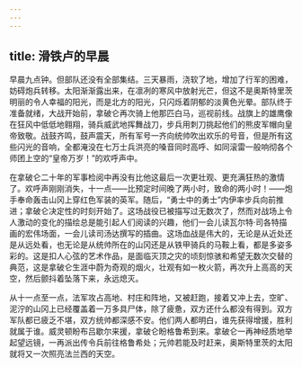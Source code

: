 ```yaml
---
---
---
```

title: 滑铁卢的早晨
---




早晨九点钟。但部队还没有全部集结。三天暴雨，浇软了地，增加了行军的困难，妨碍炮兵转移。太阳渐渐露出来，在凛冽的寒风中放射光芒，但这不是奥斯特里茨明丽的令人幸福的阳光，而是北方的阳光，只闪烁着阴郁的淡黄色光晕。部队终于准备就绪，大战开始前，拿破仑再次骑上他那匹白马，巡视前线。战旗上的雄鹰像在狂风中低低地翱翔，骑兵威武地挥舞战刀，步兵用刺刀挑起他们的熊皮军帽向皇帝致敬。战鼓齐鸣，鼓声震天，所有军号一齐向统帅吹出欢乐的号音，但是所有这些闪光的音响，全都淹没在七万士兵洪亮的嗓音同时高呼、如同滚雷一般响彻各个师团上空的“皇帝万岁！”的欢呼声中。

在拿破仑二十年的军事检阅中再没有比他这最后一次更壮观、更充满狂热的激情了。欢呼声刚刚消失，十一点——比预定时间晚了两小时，致命的两小时！——炮手奉命轰击山冈上穿红色军装的英军。随后，“勇士中的勇士”内伊率步兵向前推进；拿破仑决定性的时刻开始了。这场战役已被描写过无数次了，然而对战场上令人激动的变化的描绘总是能引起人们阅读的兴趣，他们一会儿读瓦尔特·司各特描画的宏伟场面，一会儿读司汤达撰写的插曲。这场血战是伟大的，无论是从近处还是从远处看，也无论是从统帅所在的山冈还是从铁甲骑兵的马鞍上看，都是多姿多彩的。这是扣人心弦的艺术作品，是面临灭顶之灾的顷刻惊骇和希望无数次交替的典范，这是拿破仑生涯中蔚为奇观的烟火，壮观有如一枚火箭，再次升上高高的天空，然后颤抖着坠落下来，永远熄灭。

从十一点至一点，法军攻占高地、村庄和阵地，又被赶跑，接着又冲上去，空旷、泥泞的山冈上已经覆盖着一万多具尸体，除了疲惫，双方还什么都没有得到。双方军队都已疲乏不堪，双方统帅都深感不安。他们两人都明白，谁先获得增援，胜利就属于谁。威灵顿盼布吕歇尔来援，拿破仑盼格鲁希到来。拿破仑一再神经质地举起望远镜，一再派出传令兵前往格鲁希处；元帅若能及时赶来，奥斯特里茨的太阳就将又一次照亮法兰西的天空。